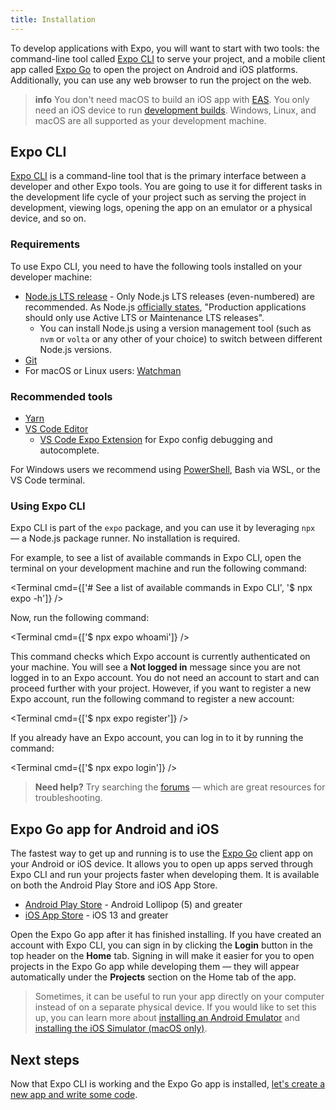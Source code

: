 ```yaml
---
title: Installation
---
```



To develop applications with Expo, you will want to start with two tools: the command-line tool called [Expo CLI](#expo-cli) to serve your project, and a mobile client app called [Expo Go](#expo-go-app-for-android-and-ios) to open the project on Android and iOS platforms. Additionally, you can use any web browser to run the project on the web.

> **info** You don't need macOS to build an iOS app with [EAS](/eas). You only need an iOS device to run [development builds](/development/introduction). Windows, Linux, and macOS are all supported as your development machine.

## Expo CLI

[Expo CLI](/workflow/expo-cli) is a command-line tool that is the primary interface between a developer and other Expo tools. You are going to use it for different tasks in the development life cycle of your project such as serving the project in development, viewing logs, opening the app on an emulator or a physical device, and so on.

### Requirements

To use Expo CLI, you need to have the following tools installed on your developer machine:

- [Node.js LTS release](https://nodejs.org/en/) - Only Node.js LTS releases (even-numbered) are recommended.
  As Node.js [officially states](https://nodejs.org/en/about/releases/), "Production applications should only use Active LTS or Maintenance LTS releases".
  - You can install Node.js using a version management tool (such as `nvm` or `volta` or any other of your choice) to switch between different Node.js versions.
- [Git](https://git-scm.com)
- For macOS or Linux users: [Watchman](https://facebook.github.io/watchman/docs/install#buildinstall)

### Recommended tools

- [Yarn](https://classic.yarnpkg.com/en/docs/install)
- [VS Code Editor](https://code.visualstudio.com/download)
  - [VS Code Expo Extension](https://marketplace.visualstudio.com/items?itemName=byCedric.vscode-expo) for Expo config debugging and autocomplete.

For Windows users we recommend using [PowerShell](https://docs.microsoft.com/en-us/powershell/scripting/install/installing-powershell-core-on-windows), Bash via WSL, or the VS Code terminal.

### Using Expo CLI

Expo CLI is part of the `expo` package, and you can use it by leveraging `npx` &mdash; a Node.js package runner. No installation is required.

For example, to see a list of available commands in Expo CLI, open the terminal on your development machine and run the following command:

<Terminal cmd={['# See a list of available commands in Expo CLI', '$ npx expo -h']} />

Now, run the following command:

<Terminal cmd={['$ npx expo whoami']} />

This command checks which Expo account is currently authenticated on your machine. You will see a **Not logged in** message since you are not logged in to an Expo account.
You do not need an account to start and can proceed further with your project. However, if you want to register a new Expo account, run the following command to register a new account:

<Terminal cmd={['$ npx expo register']} />

If you already have an Expo account, you can log in to it by running the command:

<Terminal cmd={['$ npx expo login']} />

> **Need help?** Try searching the [forums](https://forums.expo.dev) &mdash; which are great resources for troubleshooting.

## Expo Go app for Android and iOS

The fastest way to get up and running is to use the [Expo Go](https://expo.dev/client) client app on your Android or iOS device. It allows you to open up apps served through Expo CLI and run your projects faster when developing them. It is available on both the Android Play Store and iOS App Store.

- [Android Play Store](https://play.google.com/store/apps/details?id=host.exp.exponent) - Android Lollipop (5) and greater
- [iOS App Store](https://apps.apple.com/app/expo-go/id982107779) - iOS 13 and greater

Open the Expo Go app after it has finished installing. If you have created an account with Expo CLI, you can sign in by clicking the **Login** button in the top header on the **Home** tab. Signing in will make it easier for you to open projects in the Expo Go app while developing them &mdash; they will appear automatically under the **Projects** section on the Home tab of the app.

> Sometimes, it can be useful to run your app directly on your computer instead of on a separate physical device.
> If you would like to set this up, you can learn more about [installing an Android Emulator](/workflow/android-studio-emulator) and [installing the iOS Simulator (macOS only)](/workflow/ios-simulator).

## Next steps

Now that Expo CLI is working and the Expo Go app is installed, [let's create a new app and write some code](/get-started/create-a-new-app).
